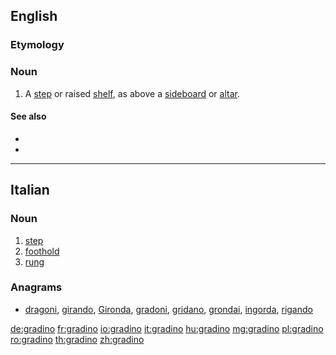 ==English==

===Etymology===
{{etyl|it|en}}

===Noun===
{{en-noun}}

# {{label|en|architecture}} A [[step]] or raised [[shelf]], as above a [[sideboard]] or [[altar]].

====See also====
* {{l|en|superaltar}}
* {{l|en|gradin}}

{{Webster 1913}}

----

==Italian==

===Noun===
{{it-noun|m}}

# [[step]]
# [[foothold]]
# [[rung]]

===Anagrams===
* [[dragoni#Italian|dragoni]], [[girando#Italian|girando]], [[Gironda#Italian|Gironda]], [[gradoni#Italian|gradoni]], [[gridano#Italian|gridano]], [[grondai#Italian|grondai]], [[ingorda#Italian|ingorda]], [[rigando#Italian|rigando]]

[[de:gradino]]
[[fr:gradino]]
[[io:gradino]]
[[it:gradino]]
[[hu:gradino]]
[[mg:gradino]]
[[pl:gradino]]
[[ro:gradino]]
[[th:gradino]]
[[zh:gradino]]